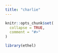 ```yaml
---
title: "charlie"
---
```


```r
knitr::opts_chunk$set(
  collapse = TRUE,
  comment = "#>"
)
```

```r
library(ethel)
```
